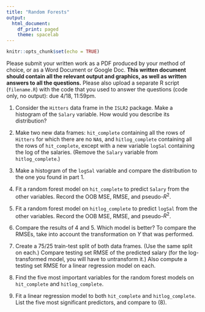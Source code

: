 ```yaml
---
title: "Random Forests"
output:
  html_document:
    df_print: paged
    theme: spacelab
---
```


```r
knitr::opts_chunk$set(echo = TRUE)
```

Please submit your written work as a PDF produced by your method of choice, or as a Word Document or Google Doc. **This written document should contain all the relevant output and graphics, as well as written answers to all the questions.** Please also upload a separate R script (`filename.R`) with the code that you used to answer the questions (code only, no output): due 4/18, 11:59pm. 

1. Consider the `Hitters` data frame in the `ISLR2` package. Make a histogram of the `Salary` variable. How would you describe its distribution?

2. Make two new data frames: `hit_complete` containing all the rows of `Hitters` for which there are no `NA`s, and `hitlog_complete` containing all the rows of `hit_complete`, except with a new variable `logSal` containing the log of the salaries. (Remove the `Salary` variable from `hitlog_complete`.)

3. Make a histogram of the `logSal` variable and compare the distribution to the one you found in part 1.

4. Fit a random forest model on `hit_complete` to predict `Salary` from the other variables. Record the OOB MSE, RMSE, and pseudo-$R^2$.

5. Fit a random forest model on `hitlog_complete` to predict `logSal` from the other variables. Record the OOB MSE, RMSE, and pseudo-$R^2$.

6. Compare the results of 4 and 5. Which model is better? To compare the RMSEs, take into account the transformation on $Y$ that was performed. 

7. Create a 75/25 train-test split of both data frames. (Use the same split on each.) Compare testing set RMSE of the predicted salary (for the log-transformed model, you will have to untransform it.) Also compute a testing set RMSE for a linear regression model on each.

8. Find the five most important variables for the random forest models on `hit_complete` and `hitlog_complete`.

9. Fit a linear regression model to both `hit_complete` and `hitlog_complete`. List the five most significant predictors, and compare to (8).




